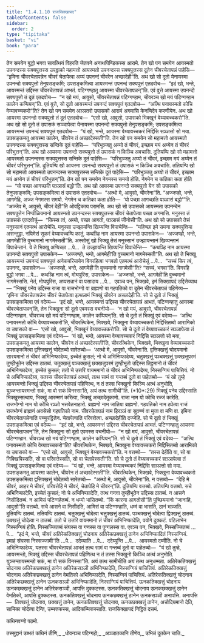 ```yaml
---
title: "1.4.1.10 राजसिक्खापद"
tableOfContents: false
sidebar:
  order: 2
type: "tipitaka"
basket: "vi"
book: "para"
---
```



<DynamicBreadcrumb />

<Division number="537" book="para">

<Paragraph number="2070" book="para">
तेन समयेन बुद्धो भगवा सावत्थियं विहरति जेतवने अनाथपिण्डिकस्स आरामे. तेन खो पन समयेन आयस्मतो उपनन्दस्स सक्यपुत्तस्स उपट्ठाको महामत्तो आयस्मतो उपनन्दस्स सक्यपुत्तस्स दूतेन चीवरचेतापन्नं पाहेसि—  “इमिना चीवरचेतापन्नेन चीवरं चेतापेत्वा अय्यं उपनन्दं चीवरेन अच्छादेही”ति. अथ खो सो दूतो येनायस्मा उपनन्दो सक्यपुत्तो तेनुपसङ्कमि; उपसङ्कमित्वा आयस्मन्तं उपनन्दं सक्यपुत्तं एतदवोच—  “इदं खो, भन्ते, आयस्मन्तं उद्दिस्स चीवरचेतापन्नं आभतं. पटिग्गण्हातु आयस्मा चीवरचेतापन्नन्”ति. एवं वुत्ते आयस्मा उपनन्दो सक्यपुत्तो तं दूतं एतदवोच—  “न खो मयं, आवुसो, चीवरचेतापन्नं पटिग्गण्हाम, चीवरञ्च खो मयं पटिग्गण्हाम कालेन कप्पियन्”ति. एवं वुत्ते, सो दूतो आयस्मन्तं उपनन्दं सक्यपुत्तं एतदवोच—  “अत्थि पनायस्मतो कोचि वेय्यावच्चकरो”ति? तेन खो पन समयेन अञ्ञतरो उपासको आरामं अगमासि केनचिदेव करणीयेन. अथ खो आयस्मा उपनन्दो सक्यपुत्तो तं दूतं एतदवोच—  “एसो खो, आवुसो, उपासको भिक्खूनं वेय्यावच्चकरो”ति. अथ खो सो दूतो तं उपासकं सञ्ञापेत्वा येनायस्मा उपनन्दो सक्यपुत्तो तेनुपसङ्कमि; उपसङ्कमित्वा आयस्मन्तं उपनन्दं सक्यपुत्तं एतदवोच—  “यं खो, भन्ते, आयस्मा वेय्यावच्चकरं निद्दिसि सञ्ञत्तो सो मया. उपसङ्कमतु आयस्मा कालेन, चीवरेन तं अच्छादेस्सती”ति.
</Paragraph>

<Paragraph number="2071" book="para">
तेन खो पन समयेन सो महामत्तो आयस्मतो उपनन्दस्स सक्यपुत्तस्स सन्तिके दूतं पाहेसि—  “परिभुञ्जतु अय्यो तं चीवरं, इच्छाम मयं अय्येन तं चीवरं परिभुत्तन्”ति. अथ खो आयस्मा उपनन्दो सक्यपुत्तो तं उपासकं न किञ्चि अवचासि. दुतियम्पि खो सो महामत्तो आयस्मतो उपनन्दस्स सक्यपुत्तस्स सन्तिके दूतं पाहेसि—  “परिभुञ्जतु अय्यो तं चीवरं, इच्छाम मयं अय्येन तं चीवरं परिभुत्तन्”ति. दुतियम्पि खो आयस्मा उपनन्दो सक्यपुत्तो तं उपासकं न किञ्चि अवचासि. ततियम्पि खो सो महामत्तो आयस्मतो उपनन्दस्स सक्यपुत्तस्स सन्तिके दूतं पाहेसि—  “परिभुञ्जतु अय्यो तं चीवरं, इच्छाम मयं अय्येन तं चीवरं परिभुत्तन्”ति.
</Paragraph>

<Paragraph number="2072" book="para">
तेन खो पन समयेन नेगमस्स समयो होति. नेगमेन च कतिका कता होति—  “यो पच्छा आगच्छति पञ्ञासं बद्धो”ति. अथ खो आयस्मा उपनन्दो सक्यपुत्तो येन सो उपासको तेनुपसङ्कमि; उपसङ्कमित्वा तं उपासकं एतदवोच—  “अत्थो मे, आवुसो, चीवरेना”ति. “अज्जण्हो, भन्ते, आगमेहि, अज्ज नेगमस्स समयो. नेगमेन च कतिका कता होति—  ‘यो पच्छा आगच्छति पञ्ञासं बद्धो’”ति. “अज्जेव मे, आवुसो, चीवरं देही”ति ओवट्टिकाय परामसि. अथ खो सो उपासको आयस्मता उपनन्देन सक्यपुत्तेन निप्पीळियमानो आयस्मतो उपनन्दस्स सक्यपुत्तस्स चीवरं चेतापेत्वा पच्छा अगमासि. मनुस्सा तं उपासकं एतदवोचुं—  “किस्स त्वं, अय्यो, पच्छा आगतो, पञ्ञासं जीनोसी”ति.
</Paragraph>

<Paragraph number="2073" book="para">
अथ खो सो उपासको तेसं मनुस्सानं एतमत्थं आरोचेसि. मनुस्सा उज्झायन्ति खिय्यन्ति विपाचेन्ति—  “महिच्छा इमे समणा सक्यपुत्तिया असन्तुट्ठा. नयिमेसं सुकरं वेय्यावच्चम्पि कातुं. कथञ्हि नाम आयस्मा उपनन्दो उपासकेन—  ‘अज्जण्हो, भन्ते, आगमेही’ति वुच्चमानो नागमेस्सती”ति.
</Paragraph>

<Paragraph number="2074" book="para">
अस्सोसुं खो भिक्खू तेसं मनुस्सानं उज्झायन्तानं खिय्यन्तानं विपाचेन्तानं. ये ते भिक्खू अप्पिच्छा …पे…  ते उज्झायन्ति खिय्यन्ति विपाचेन्ति—  “कथञ्हि नाम आयस्मा उपनन्दो सक्यपुत्तो उपासकेन—  ‘अज्जण्हो, भन्ते, आगमेही’ति वुच्चमानो नागमेस्सती”ति.
</Paragraph>

<Paragraph number="2075" book="para">
अथ खो ते भिक्खू आयस्मन्तं उपनन्दं सक्यपुत्तं अनेकपरियायेन विगरहित्वा भगवतो एतमत्थं आरोचेसुं …पे…  “सच्चं किर त्वं, उपनन्द, उपासकेन—  ‘अज्जण्हो, भन्ते, आगमेही’ति वुच्चमानो नागमेसी”ति? “सच्चं, भगवा”ति. विगरहि बुद्धो भगवा …पे…  कथञ्हि नाम त्वं, मोघपुरिस, उपासकेन—  ‘अज्जण्हो, भन्ते, आगमेही’ति वुच्चमानो नागमेस्ससि. नेतं, मोघपुरिस, अप्पसन्नानं वा पसादाय …पे…  एवञ्च पन, भिक्खवे, इमं सिक्खापदं उद्दिसेय्याथ—
</Paragraph>

</Division>
<Division number="538" book="para">

<Paragraph number="2076" book="para">
<Emphasis>“भिक्खुं पनेव उद्दिस्स राजा वा राजभोग्गो वा ब्राह्मणो वा गहपतिको वा दूतेन चीवरचेतापन्नं पहिणेय्य—  ‘इमिना चीवरचेतापन्नेन चीवरं चेतापेत्वा इत्थन्नामं भिक्खुं चीवरेन अच्छादेही’ति. सो चे दूतो तं भिक्खुं उपसङ्कमित्वा एवं वदेय्य—  ‘इदं खो, भन्ते, आयस्मन्तं उद्दिस्स चीवरचेतापन्नं आभतं, पटिग्गण्हातु आयस्मा चीवरचेतापन्नन्’ति, तेन भिक्खुना सो दूतो एवमस्स वचनीयो—  ‘न खो मयं, आवुसो, चीवरचेतापन्नं पटिग्गण्हाम. चीवरञ्च खो मयं पटिग्गण्हाम, कालेन कप्पियन्’ति. सो चे दूतो तं भिक्खुं एवं वदेय्य—  ‘अत्थि पनायस्मतो कोचि वेय्यावच्चकरो’ति, चीवरत्थिकेन, भिक्खवे, भिक्खुना वेय्यावच्चकरो निद्दिसितब्बो आरामिको वा उपासको वा—  ‘एसो खो, आवुसो, भिक्खूनं वेय्यावच्चकरो’ति. सो चे दूतो तं वेय्यावच्चकरं सञ्ञापेत्वा तं भिक्खुं उपसङ्कमित्वा एवं वदेय्य—  ‘यं खो, भन्ते, आयस्मा वेय्यावच्चकरं निद्दिसि सञ्ञत्तो सो मया, उपसङ्कमतु आयस्मा कालेन, चीवरेन तं अच्छादेस्सती’ति, चीवरत्थिकेन, भिक्खवे, भिक्खुना वेय्यावच्चकरो उपसङ्कमित्वा द्वत्तिक्खत्तुं चोदेतब्बो सारेतब्बो—  ‘अत्थो मे, आवुसो, चीवरेना’ति. द्वत्तिक्खत्तुं चोदयमानो सारयमानो तं चीवरं अभिनिप्फादेय्य, इच्चेतं कुसलं; नो चे अभिनिप्फादेय्य, चतुक्खत्तुं पञ्चक्खत्तुं छक्खत्तुपरमं तुण्हीभूतेन उद्दिस्स ठातब्बं. चतुक्खत्तुं पञ्चक्खत्तुं छक्खत्तुपरमं तुण्हीभूतो उद्दिस्स तिट्ठमानो तं चीवरं अभिनिप्फादेय्य, इच्चेतं कुसलं; ततो चे उत्तरि वायममानो तं चीवरं अभिनिप्फादेय्य, निस्सग्गियं पाचित्तियं. नो चे अभिनिप्फादेय्य, यतस्स चीवरचेतापन्नं आभतं, तत्थ सामं वा गन्तब्बं दूतो वा पाहेतब्बो—  ‘यं खो तुम्हे आयस्मन्तो भिक्खुं उद्दिस्स चीवरचेतापन्नं पहिणित्थ, न तं तस्स भिक्खुनो किञ्चि अत्थं अनुभोति, युञ्जन्तायस्मन्तो सकं, मा वो सकं विनस्सा’ति, अयं तत्थ सामीची”</Emphasis>ति. (*10*:<Emphasis>29</Emphasis>)
</Paragraph>

</Division>
<Division number="539" book="para">

<Paragraph number="2077" book="para">
<Emphasis>भिक्खुं पनेव उद्दिस्सा</Emphasis>ति भिक्खुस्सत्थाय, भिक्खुं आरम्मणं करित्वा, भिक्खुं अच्छादेतुकामो.
</Paragraph>

<Paragraph number="2078" book="para">
<Emphasis>राजा</Emphasis> नाम यो कोचि रज्जं कारेति.
</Paragraph>

<Paragraph number="2079" book="para">
<Emphasis>राजभोग्गो</Emphasis> नाम यो कोचि रञ्ञो भत्तवेतनाहारो.
</Paragraph>

<Paragraph number="2080" book="para">
<Emphasis>ब्राह्मणो</Emphasis> नाम जातिया ब्राह्मणो.
</Paragraph>

<Paragraph number="2081" book="para">
<Emphasis>गहपतिको</Emphasis> नाम ठपेत्वा राजं राजभोग्गं ब्राह्मणं अवसेसो गहपतिको नाम.
</Paragraph>

<Paragraph number="2082" book="para">
<Emphasis>चीवरचेतापन्नं</Emphasis> नाम हिरञ्ञं वा सुवण्णं वा मुत्ता वा मणि वा.
</Paragraph>

<Paragraph number="2083" book="para">
<Emphasis>इमिना चीवरचेतापन्नेना</Emphasis>ति पच्चुपट्ठितेन.
</Paragraph>

<Paragraph number="2084" book="para">
<Emphasis>चेतापेत्वा</Emphasis>ति परिवत्तेत्वा.
</Paragraph>

<Paragraph number="2085" book="para">
<Emphasis>अच्छादेही</Emphasis>ति दज्जेहि.
</Paragraph>

<Paragraph number="2086" book="para">
सो चे दूतो तं भिक्खुं उपसङ्कमित्वा एवं वदेय्य—  “इदं खो, भन्ते, आयस्मन्तं उद्दिस्स चीवरचेतापन्नं आभतं. पटिग्गण्हातु आयस्मा चीवरचेतापन्नन्”ति, तेन भिक्खुना सो दूतो एवमस्स वचनीयो—  “न खो मयं, आवुसो, चीवरचेतापन्नं पटिग्गण्हाम. चीवरञ्च खो मयं पटिग्गण्हाम, कालेन कप्पियन्”ति. सो चे दूतो तं भिक्खुं एवं वदेय्य—  “अत्थि पनायस्मतो कोचि वेय्यावच्चकरो”ति? चीवरत्थिकेन, भिक्खवे, भिक्खुना वेय्यावच्चकरो निद्दिसितब्बो आरामिको वा उपासको वा—  “एसो खो, आवुसो, भिक्खूनं वेय्यावच्चकरो”ति. न वत्तब्बो—  “तस्स देहीति वा, सो वा निक्खिपिस्सति, सो वा परिवत्तेस्सति, सो वा चेतापेस्सती”ति.
</Paragraph>

<Paragraph number="2087" book="para">
सो चे दूतो तं वेय्यावच्चकरं सञ्ञापेत्वा तं भिक्खुं उपसङ्कमित्वा एवं वदेय्य—  “यं खो, भन्ते, आयस्मा वेय्यावच्चकरं निद्दिसि सञ्ञत्तो सो मया. उपसङ्कमतु आयस्मा कालेन, चीवरेन तं अच्छादेस्सती”ति. चीवरत्थिकेन, भिक्खवे, भिक्खुना वेय्यावच्चकरो उपसङ्कमित्वा द्वत्तिक्खत्तुं चोदेतब्बो सारेतब्बो—  “अत्थो मे, आवुसो, चीवरेना”ति. न वत्तब्बो—  “देहि मे चीवरं, आहर मे चीवरं, परिवत्तेहि मे चीवरं, चेतापेहि मे चीवरन्”ति.
</Paragraph>

<Paragraph number="2088" book="para">
दुतियम्पि वत्तब्बो. ततियम्पि वत्तब्बो. सचे अभिनिप्फादेति, इच्चेतं कुसलं; नो चे अभिनिप्फादेति, तत्थ गन्त्वा तुण्हीभूतेन उद्दिस्स ठातब्बं. न आसने निसीदितब्बं. न आमिसं पटिग्गहेतब्बं. न धम्मो भासितब्बो. “किं कारणा आगतोसी”ति पुच्छियमानो “जानाहि, आवुसो”ति वत्तब्बो. सचे आसने वा निसीदति, आमिसं वा पटिग्गण्हाति, धम्मं वा भासति, ठानं भञ्जति.
</Paragraph>

<Paragraph number="2089" book="para">
दुतियम्पि ठातब्बं. ततियम्पि ठातब्बं. चतुक्खत्तुं चोदेत्वा चतुक्खत्तुं ठातब्बं. पञ्चक्खत्तुं चोदेत्वा द्विक्खत्तुं ठातब्बं. छक्खत्तुं चोदेत्वा न ठातब्बं. ततो चे उत्तरि वायममानो तं चीवरं अभिनिप्फादेति, पयोगे दुक्कटं. पटिलाभेन निस्सग्गियं होति. निस्सज्जितब्बं संघस्स वा गणस्स वा पुग्गलस्स वा. एवञ्च पन, भिक्खवे, निस्सज्जितब्बं …पे…  “इदं मे, भन्ते, चीवरं अतिरेकतिक्खत्तुं चोदनाय अतिरेकछक्खत्तुं ठानेन अभिनिप्फादितं निस्सग्गियं. इमाहं संघस्स निस्सज्जामी”ति …पे…  ददेय्याति …पे…  ददेय्युन्ति …पे…  आयस्मतो दम्मीति.
</Paragraph>

<Paragraph number="2090" book="para">
नो चे अभिनिप्फादेय्य, यतस्स चीवरचेतापन्नं आभतं तत्थ सामं वा गन्तब्बं दूतो वा पाहेतब्बो—  “यं खो तुम्हे, आयस्मन्तो, भिक्खुं उद्दिस्स चीवरचेतापन्नं पहिणित्थ न तं तस्स भिक्खुनो किञ्चि अत्थं अनुभोति. युञ्जन्तायस्मन्तो सकं, मा वो सकं विनस्सा”ति.
</Paragraph>

<Paragraph number="2091" book="para">
<Emphasis>अयं तत्थ सामीची</Emphasis>ति अयं तत्थ अनुधम्मता.
</Paragraph>

</Division>
<Division number="540" book="para">

<Paragraph number="2092" book="para">
अतिरेकतिक्खत्तुं चोदनाय अतिरेकछक्खत्तुं ठानेन अतिरेकसञ्ञी अभिनिप्फादेति, निस्सग्गियं पाचित्तियं. अतिरेकतिक्खत्तुं चोदनाय अतिरेकछक्खत्तुं ठानेन वेमतिको अभिनिप्फादेति, निस्सग्गियं पाचित्तियं. अतिरेकतिक्खत्तुं चोदनाय अतिरेकछक्खत्तुं ठानेन ऊनकसञ्ञी अभिनिप्फादेति, निस्सग्गियं पाचित्तियं.
</Paragraph>

<Paragraph number="2093" book="para">
ऊनकतिक्खत्तुं चोदनाय ऊनकछक्खत्तुं ठानेन अतिरेकसञ्ञी, आपत्ति दुक्कटस्स. ऊनकतिक्खत्तुं चोदनाय ऊनकछक्खत्तुं ठानेन वेमतिको, आपत्ति दुक्कटस्स. ऊनकतिक्खत्तुं चोदनाय ऊनकछक्खत्तुं ठानेन ऊनकसञ्ञी अनापत्ति.
</Paragraph>

</Division>
<Division number="541" book="para">

<Paragraph number="2094" book="para">
अनापत्ति—  तिक्खत्तुं चोदनाय, छक्खत्तुं ठानेन, ऊनकतिक्खत्तुं चोदनाय, ऊनकछक्खत्तुं ठानेन, अचोदियमानो देति, सामिका चोदेत्वा देन्ति, उम्मत्तकस्स, आदिकम्मिकस्साति.

</Paragraph>
</Division>

<Paragraph number="2095" type="center" book="para">
राजसिक्खापदं निट्ठितं दसमं.

  
कथिनवग्गो पठमो.



</Paragraph>

<Paragraph number="2096" type="center" book="para">
तस्सुद्दानं


</Paragraph>

<Paragraph number="2097" book="para">
उब्भतं कथिनं तीणि,_  
_धोवनञ्च पटिग्गहो;_  
_अञ्ञातकानि तीणेव,_  
उभिन्नं दूतकेन चाति._
</Paragraph>